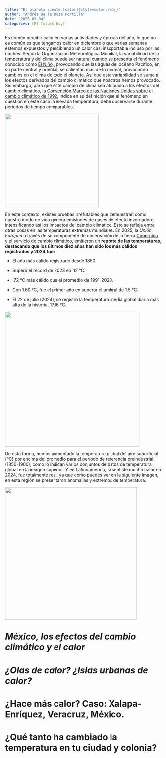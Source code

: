 ```yaml
---
title: "El planeta siente [calor]{style=color:red;}"
author: "Andrés De la Rosa Portilla"
date: "2025-03-04"
categories: [El futuro hoy]
---
```


Es común percibir calor en varias actividades y épocas del año, lo que no es común es que tengamos calor en diciembre o que varias semanas estemos expuestos y percibiendo un calor casi insoportable incluso por las noches. Según la Organización Meteorológica Mundial, la variabilidad de la temperatura y del clima puede ser natural cuando se presenta el fenómeno conocido como [El Niño](#0){style="(El Niño color:orange)"} , provocando que las aguas del océano Pacífico, en su parte central y oriental, se calientan más de lo normal, provocando cambios en el clima de todo el planeta. Así que esta variabilidad se suma a los efectos derivados del cambio climático que nosotros hemos provocado. Sin embargo, para que este cambio de clima sea atribuido a los efectos del cambio climático, la [Convención Marco de las Naciones Unidas sobre el cambio climático de 1992](https://unfccc.int/resource/docs/convkp/convsp.pdf), indica en su definición que el fenómeno en cuestión en este caso la elevada temperatura, debe observarse durante periodos de tiempo comparables.

![](images/Calor_mundo-01.png){fig-align="center" width="301"}

En este contexto, existen pruebas irrefutables que demuestran cómo nuestro modo de vida genera emisiones de gases de efecto invernadero, intensificando así los impactos del cambio climático. Esto se refleja entre otras cosas en las temperaturas extremas mundiales. En 2025, la *Unión Europea* a través de su componente de observación de la tierra [Copernico](https://www.copernicus.eu/en/about-copernicus) y el [servicio de cambio climático](https://climate.copernicus.eu/global-climate-highlights-2024), emitieron un **reporte de las temperaturas, destacando que** l**os últimos diez años han sido los más cálidos registrados y 2024 fue:**

-   El año más cálido registrado desde 1850.

-   Superó el récord de 2023 en .12 °C.

-   .72 °C más cálido que el promedio de 1991-2020.

-   Con 1.60 °C, fue el primer año en superar el umbral de 1.5 °C.

-   El 22 de julio (2024), se registró la temperatura media global diaria más alta de la historia, 17.16 °C.

![](images/Temperatura%20mundial.png){fig-align="center" width="433"}

De esta forma, hemos aumentado la temperatura global del aire superficial (ºC) por encima del promedio para el período de referencia preindustrial (1850-1900), como lo indican varios conjuntos de datos de temperatura global en la imagen superior. Y en Latinoamérica, si sentiste mucho calor en 2024, fue totalmente real, ya que como puedes ver en la siguiente imagen, en esta región se presentaron anomalías y extremos de temperatura.

![](images/.Anomalías%20en%20la%20tyemperatura%20del%20aire%202024.png){fig-align="center" width="425"}

# *México, los efectos del cambio climático y el calor*

# *¿Olas de calor? ¿Islas urbanas de calor?*

# ¿Hace más calor? Caso: Xalapa-Enríquez, Veracruz, México.

# ¿Qué tanto ha cambiado la temperatura en tu ciudad y colonia?
